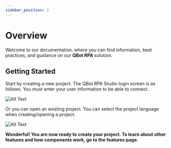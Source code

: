 ```yaml
---
sidebar_position: 1
---
```


# Overview

Welcome to our documentation, where you can find information, best practices, and guidance on our **QBot RPA** solution.

## Getting Started

Start by creating a new project. The QBot RPA Studio login screen is as follows. You must enter your user information to be able to connect.

![Alt Text](../videos/QbotRpaStudio-Open.gif)

Or you can open an existing project. You can select the project language when creating/opening a project.

![Alt Text](../videos/QbotRpaStudio-Open2.gif)

**Wonderful! You are now ready to create your project. To learn about other features and how components work, go to the features page.**